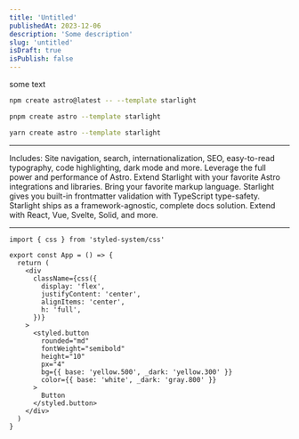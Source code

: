 ```yaml
---
title: 'Untitled'
publishedAt: 2023-12-06
description: 'Some description'
slug: 'untitled'
isDraft: true
isPublish: false
---
```



<span>some text</span>

<Tabs>
<TabItem label="npm">

```sh
npm create astro@latest -- --template starlight
```

</TabItem>
<TabItem label="pnpm">

```sh
pnpm create astro --template starlight
```

</TabItem>
<TabItem label="Yarn">

```sh
yarn create astro --template starlight
```

</TabItem>
</Tabs>

---

<CardGrid>
  <Card title="Documentation that delights" icon="open-book">
    Includes: Site navigation, search, internationalization, SEO, easy-to-read typography, code highlighting, dark mode
    and more.
  </Card>
  <Card title="Powered by Astro" icon="rocket">
    Leverage the full power and performance of Astro. Extend Starlight with your favorite Astro integrations and
    libraries.
  </Card>
  <Card title="Markdown, Markdoc, and MDX" icon="document">
    Bring your favorite markup language. Starlight gives you built-in frontmatter validation with TypeScript
    type-safety.
  </Card>
  <Card title="Bring your own UI components" icon="puzzle">
    Starlight ships as a framework-agnostic, complete docs solution. Extend with React, Vue, Svelte, Solid, and more.
  </Card>
</CardGrid>

---

```tsx {4, 8, 12} "css" ins={5} ins="styled"
import { css } from 'styled-system/css'

export const App = () => {
  return (
    <div
      className={css({
        display: 'flex',
        justifyContent: 'center',
        alignItems: 'center',
        h: 'full',
      })}
    >
      <styled.button
        rounded="md"
        fontWeight="semibold"
        height="10"
        px="4"
        bg={{ base: 'yellow.500', _dark: 'yellow.300' }}
        color={{ base: 'white', _dark: 'gray.800' }}
      >
        Button
      </styled.button>
    </div>
  )
}
```
